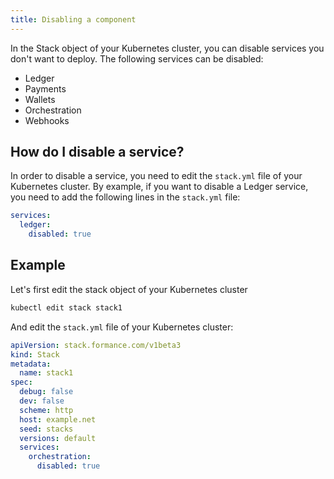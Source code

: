 ```yaml
---
title: Disabling a component
---
```


In the Stack object of your Kubernetes cluster, you can disable services you don't want to deploy.
The following services can be disabled:

- Ledger
- Payments
- Wallets
- Orchestration
- Webhooks

## How do I disable a service?

In order to disable a service, you need to edit the `stack.yml` file of your Kubernetes cluster.
By example, if you want to disable a Ledger service, you need to add the following lines in the `stack.yml` file:

```yaml
services:
  ledger:
    disabled: true
```

## Example

Let's first edit the stack object of your Kubernetes cluster

```bash
kubectl edit stack stack1
```

And edit the `stack.yml` file of your Kubernetes cluster:

```yaml
apiVersion: stack.formance.com/v1beta3
kind: Stack
metadata:
  name: stack1
spec:
  debug: false
  dev: false
  scheme: http
  host: example.net
  seed: stacks
  versions: default
  services:
    orchestration:
      disabled: true

```
<GettingHelp />
